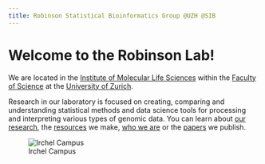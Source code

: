 ```yaml
---
title: Robinson Statistical Bioinformatics Group @UZH @SIB
---
```


# Welcome to the Robinson Lab!

We are located in the [Institute of Molecular Life Sciences](http://www.imls.uzh.ch/en.html) within the [Faculty of Science](http://www.mnf.uzh.ch/en.html) at the [University of Zurich](http://www.uzh.ch/en.html).

Research in our laboratory is focused on creating, comparing and understanding statistical methods and data science tools for processing and interpreting various types of genomic data. You can learn about [our research](research.html), the [resources](tools.html) we make, [who we are](people.html) or the [papers](publications.html) we publish.

![Irchel Campus](img/irchel_up.jpg)